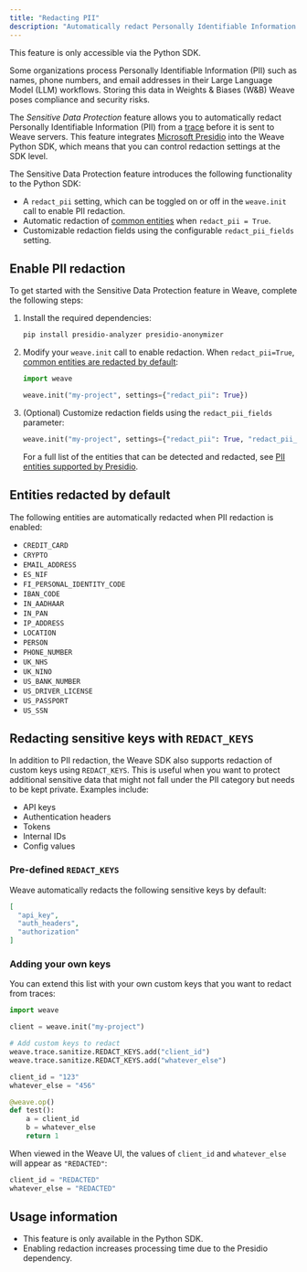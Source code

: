 ```yaml
---
title: "Redacting PII"
description: "Automatically redact Personally Identifiable Information from traces"
---
```


<Warning>
This feature is only accessible via the Python SDK.
</Warning>

Some organizations process Personally Identifiable Information (PII) such as names, phone numbers, and email addresses in their Large Language Model (LLM) workflows. Storing this data in Weights & Biases (W&B) Weave poses compliance and security risks.

The _Sensitive Data Protection_ feature allows you to automatically redact Personally Identifiable Information (PII) from a [trace](/weave/guides/tracking/index) before it is sent to Weave servers. This feature integrates [Microsoft Presidio](https://microsoft.github.io/presidio/) into the Weave Python SDK, which means that you can control redaction settings at the SDK level.

The Sensitive Data Protection feature introduces the following functionality to the Python SDK:

- A `redact_pii` setting, which can be toggled on or off in the `weave.init` call to enable PII redaction.
- Automatic redaction of [common entities](#entities-redacted-by-default) when `redact_pii = True`.
- Customizable redaction fields using the configurable `redact_pii_fields` setting.

## Enable PII redaction

To get started with the Sensitive Data Protection feature in Weave, complete the following steps:

1. Install the required dependencies:

    ```bash
    pip install presidio-analyzer presidio-anonymizer
    ```

2. Modify your `weave.init` call to enable redaction. When `redact_pii=True`, [common entities are redacted by default](#entities-redacted-by-default):

    ```python
    import weave

    weave.init("my-project", settings={"redact_pii": True})
    ```

3. (Optional) Customize redaction fields using the `redact_pii_fields` parameter:

    ```python
    weave.init("my-project", settings={"redact_pii": True, "redact_pii_fields":["CREDIT_CARD", "US_SSN"]})
    ```

    For a full list of the entities that can be detected and redacted, see [PII entities supported by Presidio](https://microsoft.github.io/presidio/supported_entities/).

## Entities redacted by default

The following entities are automatically redacted when PII redaction is enabled:

- `CREDIT_CARD`
- `CRYPTO`
- `EMAIL_ADDRESS`
- `ES_NIF`
- `FI_PERSONAL_IDENTITY_CODE`
- `IBAN_CODE`
- `IN_AADHAAR`
- `IN_PAN`
- `IP_ADDRESS`
- `LOCATION`
- `PERSON`
- `PHONE_NUMBER`
- `UK_NHS`
- `UK_NINO`
- `US_BANK_NUMBER`
- `US_DRIVER_LICENSE`
- `US_PASSPORT`
- `US_SSN`

## Redacting sensitive keys with `REDACT_KEYS`

In addition to PII redaction, the Weave SDK also supports redaction of custom keys using `REDACT_KEYS`. This is useful when you want to protect additional sensitive data that might not fall under the PII category but needs to be kept private. Examples include:

- API keys
- Authentication headers
- Tokens
- Internal IDs
- Config values

### Pre-defined `REDACT_KEYS`

Weave automatically redacts the following sensitive keys by default:

```json
[
  "api_key",
  "auth_headers",
  "authorization"
]
```

### Adding your own keys

You can extend this list with your own custom keys that you want to redact from traces:

```python
import weave

client = weave.init("my-project")

# Add custom keys to redact
weave.trace.sanitize.REDACT_KEYS.add("client_id")
weave.trace.sanitize.REDACT_KEYS.add("whatever_else")

client_id = "123"
whatever_else = "456"

@weave.op()
def test():
    a = client_id
    b = whatever_else
    return 1
```

When viewed in the Weave UI, the values of `client_id` and `whatever_else` will appear as `"REDACTED"`:

```python
client_id = "REDACTED"
whatever_else = "REDACTED"
```

## Usage information

- This feature is only available in the Python SDK.
- Enabling redaction increases processing time due to the Presidio dependency.

